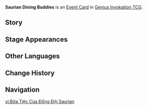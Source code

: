{{Genius Invokation TCG Infobox
|id        = 332039
|image     = Saurian Dining Buddies Event Card.png
|type      = Event Card
|effect    = Select 1 Technique equipped to your characters and increase its '''Usage(s)''' by 1.
|matching  = 0
|source1   = {{Sold By}}
|features  = Paimon;Yumkasaur Whelp;Koholasaur Whelp;Tepetlisaur Whelp
}}
'''Saurian Dining Buddies''' is an [[Event Card]] in [[Genius Invokation TCG]].

==Story==
{{Description|"...Last but not least: Get 'em some good grub! The way to a Saurian's heart is through the stomach, after all!"|title=Saurian Dining Buddies}}

==Stage Appearances==
{{Genius Invokation TCG Stage Appearances}}

==Other Languages==
{{Other Languages
|en       = Saurian Dining Buddies
|zhs      = 龙伙伴的聚餐
|zhs_rm   = 
|zht      = 龍夥伴的聚餐
|zht_rm   = 
|zh_tl    = 
|ja       = 竜の仲間たちの食事
|ja_rm    = Ryuu no Nakama-tachi no Shokuji
|ja_tl    = Dragon Friends' Meal
|ko       = 용 동료<->의 식사 시간
|ko_tl    = 
|es       = Banquete sáurico
|es_tl    = Saurian Banquet
|fr       = Banquet entre sauriens
|fr_tl    = Banquet Between Saurians
|ru       = Обедающие заврианы-спутники
|ru_tl    = Dining Saurian Companions
|th       = งานเลี้ยงของคู่หู Saurian
|th_rm    = 
|th_tl    = 
|vi       = Bữa Tiệc Của Đồng Đội Saurian
|vi_tl    = 
|de       = Festmahl der Sauriergefährten
|de_tl    = Saurian Companions' Feast
|id       = Saurian Dining Buddies
|pt       = Colega de Refeição Sauriano
|pt_tl    = 
|tr       = Sürüngen Yemek Arkadaşları
|tr_tl    = 
|it       = Banchetto saurico
|it_tl    = 
}}

==Change History==
{{Change History|5.0}}

==Navigation==
{{Genius Invokation TCG Navbox|Event Card}}

[[vi:Bữa Tiệc Của Đồng Đội Saurian]]